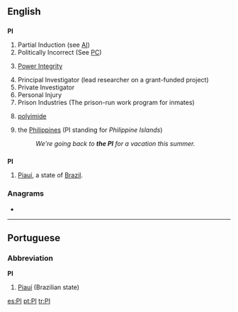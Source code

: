 {{also|Appendix:Variations of "pi"}}
==English==

==={{initialism}}===
'''PI'''

# Partial Induction (see [[AI]])
# Politically Incorrect (See [[PC]])
# {{electronics}} [[Power Integrity]]
# Principal Investigator (lead researcher on a grant-funded project)
# Private Investigator
# Personal Injury
# Prison Industries (The prison-run work program for inmates)
# {{organic compound}} [[polyimide]]
# {{Philippines|colloquial}} the [[Philippines]] (PI standing for ''Philippine Islands'')
#: ''We're going back to '''the PI''' for a vacation this summer.''

==={{abbreviation}}===
'''PI'''
#[[Piauí]], a state of [[Brazil]].


===Anagrams===
* {{alphagram|[[IP#English|IP]]}} 


----

==Portuguese==

===Abbreviation===
'''PI'''

# [[Piauí]] (Brazilian state)

[[es:PI]]
[[pt:PI]]
[[tr:PI]]